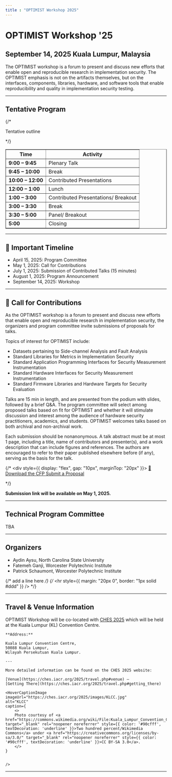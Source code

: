 ```yaml
---
title : "OPTIMIST Workshop 2025"
---
```


# OPTIMIST Workshop '25
## September 14, 2025 Kuala Lumpur, Malaysia

The OPTIMIST workshop is a forum to present and discuss new efforts that enable open and  reproducible research in implementation security. The OPTIMIST emphasis is not on the artifacts  themselves, but on the interfaces, components, libraries, hardware, and software tools that enable  reproducibility and quality in implementation security testing. 

---

## Tentative Program

<div style={{ display: "flex", justifyContent: "center", marginTop: "2rem" }}>
  <div>
    {/* <p style={{ textAlign: "center", fontStyle: "italic" }}>Tentative outline</p> */}
    <table border="1" cellPadding="8" cellSpacing="0" style={{ borderCollapse: "collapse", textAlign: "left", width: "100%", minWidth: "400px" }}>
      <thead>
        <tr style={{ backgroundColor: "black", color: "white" }}>
          <th>Time</th>
          <th>Activity</th>
        </tr>
      </thead>
      <tbody>
        <tr style={{ backgroundColor: "#e6e6e6" }}>
          <td><strong>9:00 – 9:45</strong></td>
          <td>Plenary Talk</td>
        </tr>
        <tr>
          <td><strong>9:45 – 10:00</strong></td>
          <td>Break</td>
        </tr>
        <tr style={{ backgroundColor: "#e6e6e6" }}>
          <td><strong>10:00 – 12:00</strong></td>
          <td>Contributed Presentations</td>
        </tr>
        <tr>
          <td><strong>12:00 – 1:00</strong></td>
          <td>Lunch</td>
        </tr>
        <tr style={{ backgroundColor: "#e6e6e6" }}>
          <td><strong>1:00 – 3:00</strong></td>
          <td>Contributed Presentations/ Breakout</td>
        </tr>
        <tr>
          <td><strong>3:00 – 3:30</strong></td>
          <td>Break</td>
        </tr>
        <tr style={{ backgroundColor: "#e6e6e6" }}>
          <td><strong>3:30 – 5:00</strong></td>
          <td>Panel/ Breakout</td>
        </tr>
        <tr>
          <td><strong>5:00</strong></td>
          <td>Closing</td>
        </tr>
      </tbody>
    </table>
  </div>
</div>

---

## 📅 Important Timeline
- April 15, 2025: Program Committee
- May 1, 2025: Call for Contributions
- July 1, 2025: Submission of Contributed Talks (15 minutes)
- August 1, 2025: Program Announcement
- September 14, 2025: Workshop


---

<h2>📢 Call for Contributions</h2>
<p>As the OPTIMIST workshop is a forum to present and discuss new efforts that enable open and reproducible research in implementation security, the organizers and program committee invite submissions of proposals for talks. </p> 

Topics of interest for OPTIMIST include:

<ul>
<li>Datasets pertaining to Side-channel Analysis and Fault Analysis</li>
<li>Standard Libraries for Metrics in Implementation Security</li>
<li>Standard Application Programming Interfaces for Security Measurement Instrumentation</li>
<li>Standard Hardware Interfaces for Security Measurement Instrumentation</li>
<li>Standard Firmware Libraries and Hardware Targets for Security Evaluation</li>
</ul>
<p>Talks are 15 min in length, and are presented from the podium with slides, followed by a brief Q&A. The program committee will select among proposed talks based on fit for OPTIMIST and whether it will stimulate discussion and interest among the audience of hardware security practitioners, academics, and students. OPTIMIST welcomes talks based on both archival and non-archival work.</p>

<p>Each submission should be nonanonymous. A talk abstract must be at most 1 page, including a title, name of contributors and presenter(s), and a work description that can include figures and references. The authors are encouraged to refer to their paper published elsewhere before (if any), serving as the basis for the talk.</p>

{/* <div style={{ display: "flex", gap: "10px", marginTop: "20px" }}>
  <a href="/pdf/ches24-cfp.pdf" className="button button--primary">
    📄 Download the CFP
  </a>
  <a href="https://easychair.org/conferences/?conf=optimist2024" className="button button--secondary">
    Submit a Proposal
  </a>
</div> */}

**Submission link will be available on May 1, 2025.**

---

## Technical Program Committee
TBA

---


## Organizers
- Aydin Aysu, North Carolina State University
- Fatemeh Ganji, Worcester Polytechnic Institute
- Patrick Schaumont, Worcester Polytechnic Institute

{/* add a line here */}
{/* <hr style={{ margin: "20px 0", border: "1px solid #ddd" }} />        */}

---
## Travel & Venue Information

<div style={{ display: 'flex', flexWrap: 'wrap', alignItems: 'flex-start' }}>
  <div style={{ flex: 1, minWidth: '250px' }}>
    OPTIMIST Workshop will be co-located with <a href="https://ches.iacr.org/2025" target="_blank" rel="noopener noreferrer">CHES 2025</a> which will be held at the Kuala Lumpur (KL) Convention Centre.

    **Address:**

    Kuala Lumpur Convention Centre,  
    50088 Kuala Lumpur,  
    Wilayah Persekutuan Kuala Lumpur.

    ---

    More detailed information can be found on the CHES 2025 website:

    [Venue](https://ches.iacr.org/2025/travel.php#venue) — 
    [Getting There](https://ches.iacr.org/2025/travel.php#getting_there)
  </div>

    <HoverCaptionImage 
    imageUrl="https://ches.iacr.org/2025/images/KLCC.jpg" 
    alt="KLCC" 
    caption={
        <>
        Photo courtesy of <a href="https://commons.wikimedia.org/wiki/File:Kuala_Lumpur_Convention_Centre_(street_entrance),_Kuala_Lumpur.jpg" target="_blank" rel="noopener noreferrer" style={{ color: '#90cfff', textDecoration: 'underline' }}>Two hundred percent/Wikimedia Commons</a> under <a href="https://creativecommons.org/licenses/by-sa/3.0/" target="_blank" rel="noopener noreferrer" style={{ color: '#90cfff', textDecoration: 'underline' }}>CC BY-SA 3.0</a>.
        </>
    }
    
    
    />



</div>

---
